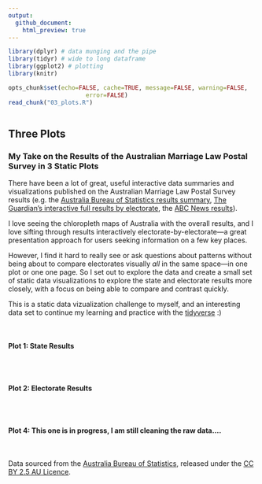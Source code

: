 ```yaml
---
output:
  github_document:
    html_preview: true
---
```


```r

library(dplyr) # data munging and the pipe
library(tidyr) # wide to long dataframe
library(ggplot2) # plotting
library(knitr)

opts_chunk$set(echo=FALSE, cache=TRUE, message=FALSE, warning=FALSE, 
                      error=FALSE)
read_chunk("03_plots.R")

```

```r
```

## Three Plots

### My Take on the Results of the Australian Marriage Law Postal Survey in 3 Static Plots

There have been a lot of great, useful interactive data summaries and visualizations published on the Australian Marriage Law Postal Survey results (e.g. the [Australia Bureau of Statistics results summary](https://marriagesurvey.abs.gov.au/results/), [The Guardian's interactive full results by electorate](https://www.theguardian.com/australia-news/datablog/ng-interactive/2017/nov/15/same-sex-marriage-survey-how-australia-voted-electorate-by-electorate), the [ABC News results](http://www.abc.net.au/news/2017-11-15/same-sex-marriage-results-ssm/9145636)).

I love seeing the chloropleth maps of Australia with the overall results, and I love sifting through results interactively electorate-by-electorate&mdash;a great presentation approach for users seeking information on a few key places. 

However, I find it hard to really see or ask questions about patterns without being about to compare electorates visually *all* in the same space&mdash;in one plot or one one page. So I set out to explore the data and create a small set of static data visualizations to explore the state and electorate results more closely, with a focus on being able to compare and contrast quickly. 

This is a static data vizualization challenge to myself, and an interesting data set to continue my learning and practice with the [tidyverse](https://www.tidyverse.org/) :)

<br/>
  
#### Plot 1: State Results
```r
```

<br/>

#### Plot 2: Electorate Results
```r
```

<br/>

#### Plot 4: This one is in progress, I am still cleaning the raw data....

<br/>

Data sourced from the [Australia Bureau of Statistics](https://marriagesurvey.abs.gov.au/results/downloads.html), released under the [CC BY 2.5 AU Licence](https://creativecommons.org/licenses/by/2.5/au/).
